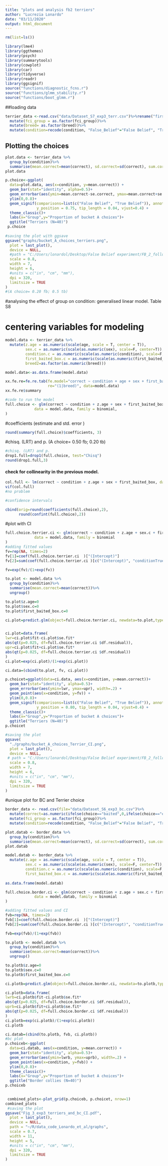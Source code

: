 ```yaml
---
title: "plots and analysis fb2 terriers"
author: "Lucrezia Lonardo"
date: "03/11/2020"
output: html_document
---
```


```r
rm(list=ls())

library(lme4)
library(ggthemes)
library(psych)
library(summarytools)
library(cowplot)
library(car)
library(tidyverse)
library(readr)
library(ggsignif)
source("functions/diagnostic_fcns.r")
source("functions/glmm_stability.r")
source("functions/boot_glmm.r")

```

##loading data
```r
terrier_data <-read.csv("data/Dataset_S7_exp3_terr.csv")%>%rename("first_trial_fam"="first_trial_fam..1.yes..followed.communicator.")%>%
  mutate(fci_group = as.factor(fci_group))%>%
  mutate(breed= as.factor(breed))%>%
  mutate(condition=recode(condition, "False_Belief"="False Belief", "True_Belief"="True Belief"))
```

## Plotting the choices

```r
plot.data <- terrier_data %>%
  group_by(condition)%>%
  summarise(mean.correct=mean(correct), sd.correct=sd(correct), sum.correct=sum(correct), median.correct=median(correct), n.correct=length(correct), se.correct=sd(correct)/sqrt(length(correct)))
plot.data

p.choice<-ggplot(
  data=plot.data, aes(x=condition, y=mean.correct)) +
  geom_bar(stat="identity", alpha=0.5)+
  geom_errorbar(aes(ymin=mean.correct-se.correct, ymax=mean.correct+se.correct), width=.2) +
  ylim(0,0.8)+
  geom_signif(comparisons=list(c("False Belief", "True Belief")), annotations="*",
              y_position = 0.75, tip_length = 0.04, vjust=0.4) +
  theme_classic()+
  labs(x="Group",y="Proportion of bucket A choices")+
  ggtitle("Terriers (N=40)")
 p.choice
 
#saving the plot with ggsave
ggsave("graphs/bucket_A_choices_terriers.png",
  plot = last_plot(),
  device = NULL,
  #path = "C:/Users/lonardol/Desktop/False Belief experiment/FB_2_follow_up/Graphs/Terriers",
  scale = 0.8,
  width = 7,
  height = 6,
  #units = c("in", "cm", "mm"),
  dpi = 320,
  limitsize = TRUE
)
#(A choice= 0.20 fb; 0.5 tb)
```
#analysing the effect of group on condition: generalised linear model. Table S8

# centering variables for modeling

```r
model.data <- terrier_data %>% 
  mutate(z.age = as.numeric(scale(age, scale = T, center = T)),
         sex.c = as.numeric(scale(as.numeric(sex), scale=F, center=T)),
         condition.c = as.numeric(scale(as.numeric(condition), scale=F, center=T)),
         first_baited_box.c = as.numeric(scale(as.numeric(first_baited_box), scale=F, center=T)),
         breed2=as.factor(as.numeric(breed)))

model.data<-as.data.frame(model.data)

xx.fe.re=fe.re.tab(fe.model="correct ~ condition + age + sex + first_baited_box",
                   re="(1|breed)", data=model.data)
xx.fe.re$summary

```
```r
#code to run the model
full.choice <- glm(correct ~ condition + z.age + sex + first_baited_box, 
             data = model.data, family = binomial, 
)
```

#coefficients (estimate and std. error )
```r
round(summary(full.choice)$coefficients, 3)
```

#chisq. (LRT) and p. (A choice= 0.50 fb; 0.20 tb)
```r
#chisq. (LRT) and p. 
drop1.full=drop1(full.choice, test="Chisq")
round(drop1.full,3)
```

#### check for collinearity in the previous model.

```R

col.full <- lm(correct ~ condition + z.age + sex + first_baited_box, data = model.data)
vif(col.full)
#no problem
```
```r
#confidence intervals

cbind(orig=round(coefficients(full.choice),2),
      round(confint(full.choice),2))
```
#plot with CI
```r
full.choice.terrier.ci <- glm(correct ~ condition + z.age + sex.c + first_baited_box.c,
             data = model.data, family = binomial
)
#adding fitted values
fv=rep(NA, times=2)
fv[1]=coef(full.choice.terrier.ci  )["(Intercept)"]
fv[2]=sum(coef(full.choice.terrier.ci )[c("(Intercept)", "conditionTrue Belief")])

fv=exp(fv)/(1+exp(fv))

to.plot <- model.data %>%
  group_by(condition)%>%
  summarise(mean.correct=mean(correct))%>%
  ungroup()

to.plot$z.age=0
to.plot$sex.c=0
to.plot$first_baited_box.c=0

ci.plot=predict.glm(object=full.choice.terrier.ci, newdata=to.plot,type="link", se.fit=T)


ci.plot=data.frame(
lwr=ci.plot$fit-ci.plot$se.fit*
abs(qt(p=0.025, df=full.choice.terrier.ci $df.residual)),
upr=ci.plot$fit+ci.plot$se.fit*
abs(qt(p=0.025, df=full.choice.terrier.ci $df.residual))
)
ci.plot=exp(ci.plot)/(1+exp(ci.plot))

ci.data=(cbind(to.plot, fv, ci.plot))

p.choicet=ggplot(data=ci.data, aes(x=condition, y=mean.correct))+
  geom_bar(stat="identity", alpha=0.5)+
  geom_errorbar(aes(ymin=lwr, ymax=upr), width=.2) +
  geom_point(aes(x=condition, y=fv)) +
  ylim(0,0.8)+
  geom_signif(comparisons=list(c("False Belief", "True Belief")), annotations="*",
              y_position = 0.80, tip_length = 0.04, vjust=0.4) +
  theme_classic()+
  labs(x="Group",y="Proportion of bucket A choices")+
  ggtitle("Terriers (N=40)")
p.choicet

```
```r
#saving the plot
ggsave(
  "./graphs/bucket_A_choices_Terrier_CI.png",
  plot = last_plot(),
  device = NULL,
 # path = "C:/Users/lonardol/Desktop/False Belief experiment/FB_2_follow_up/Graphs/Border Collies",
  scale = 0.8,
  width = 7,
  height = 6,
  #units = c("in", "cm", "mm"),
  dpi = 320,
  limitsize = TRUE
)
```

#unique plot for BC and Terrier choice
```r

border_data <- read.csv(file="data/Dataset_S6_exp3_bc.csv")%>%
  mutate(correct=as.numeric(ifelse(choice=="baited",0,ifelse(choice=="empty",1,""))))%>%
  mutate(fci_group = as.factor(fci_group))%>%
  mutate(condition=recode(condition, "False_Belief"="False Belief", "True_Belief"="True Belief"))

plot.datab <- border_data %>%
  group_by(condition)%>%
  summarise(mean.correct=mean(correct), sd.correct=sd(correct), sum.correct=sum(correct), median.correct=median(correct), n.correct=length(correct), se.correct=sd(correct)/sqrt(length(correct)))
plot.datab

model.datab <- border_data %>% 
  mutate(z.age = as.numeric(scale(age, scale = T, center = T)),
         sex.c = as.numeric(scale(as.numeric(sex), scale=F, center=T)),
         condition.c = as.numeric(scale(as.numeric(condition), scale=F, center=T)),
         first_baited_box.c = as.numeric(scale(as.numeric(first_baited_box), scale=F, center=T)))
         
as.data.frame(model.datab)

full.choice.border.ci <- glm(correct ~ condition + z.age + sex.c + first_baited_box.c,
             data = model.datab, family = binomial
)

#adding fitted values and CI
fvb=rep(NA, times=2)
fvb[1]=coef(full.choice.border.ci  )["(Intercept)"]
fvb[2]=sum(coef(full.choice.border.ci )[c("(Intercept)", "conditionTrue Belief")])

fvb=exp(fvb)/(1+exp(fvb))

to.plotb <- model.datab %>%
  group_by(condition)%>%
  summarise(mean.correct=mean(correct))%>%
  ungroup()

to.plotb$z.age=0
to.plotb$sex.c=0
to.plotb$first_baited_box.c=0

ci.plotb=predict.glm(object=full.choice.border.ci, newdata=to.plotb,type="link", se.fit=T)

ci.plotb=data.frame(
lwrb=ci.plotb$fit-ci.plotb$se.fit*
abs(qt(p=0.025, df=full.choice.border.ci $df.residual)),
uprb=ci.plotb$fit+ci.plotb$se.fit*
abs(qt(p=0.025, df=full.choice.border.ci $df.residual))
)
ci.plotb=exp(ci.plotb)/(1+exp(ci.plotb))
ci.plotb

ci.datab=(cbind(to.plotb, fvb, ci.plotb))
#bc plot
p.choiceb<-ggplot(
  data=ci.datab, aes(x=condition, y=mean.correct)) +
  geom_bar(stat="identity", alpha=0.5)+
  geom_errorbar(aes(ymin=lwrb, ymax=uprb), width=.2) +
  geom_point(aes(x=condition, y=fvb)) +
  ylim(0,0.8)+
  theme_classic()+
  labs(x="Group",y="Proportion of bucket A choices")+
  ggtitle("Border collies (N=40)")
p.choiceb

 
 combined_plots<-plot_grid(p.choiceb, p.choicet, nrow=1)
combined_plots
 #saving the plot 
ggsave("Fig_3_exp3_terriers_and_bc_CI.pdf",
  plot = last_plot(),
  device = NULL,
  path = "~/R/data_code_Lonardo_et_al/graphs",
  scale = 0.7,
  width = 11,
  height = 5,
  #units = c("in", "cm", "mm"),
  dpi = 320,
  limitsize = TRUE
)

```